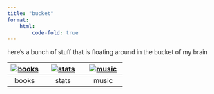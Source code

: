 ```yaml
---
title: "bucket"
format:
    html:
        code-fold: true
---
```


here's a bunch of stuff that is floating around in the bucket of my brain

| [ ![books](_img/books.png) ]( books.qmd ) | [ ![stats](_img/stats.png) ]( bookstats.qmd ) | [ ![music](_img/ipod.png) ]( music.qmd ) |
|:------------------------------------------:|:---------------------------------------------------:|:-----------------------------------------------:|
|                    books                   |                        stats                        |                      music                      |